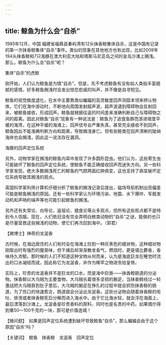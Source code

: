 ```yaml
---
---
---
```

title: 鲸鱼为什么会“自杀”
---




1985年12月，中国 福建省福鼎县秦屿湾有12头抹香鲸集体自杀，这是中国有记录的第一次抹香鲸集体“自杀”事件。类似的现象在其他地方也有出现，比如2009年194头抹香鲸和7只海豚在澳大利亚大陆和塔斯马尼亚岛之间的金岛沙滩上搁浅。那么，鲸鱼为什么会“自杀”呢？

集体“自杀”的虎鲸



刚开始，人们认为鲸鱼是为情“自杀”，但是，先不考虑鲸鱼有没有如人类般丰富细腻的感情，好多鲸鱼搁浅时会发出惊恐悲戚的叫声，并不像是自寻短见。

鲸鱼的视觉极度退化，在水中主要靠类似蝙蝠的高灵敏度回声测距本领来辨认物体。它们在海中游动时，不断地向周围发射超声波，超声波遇到障碍物会反射回来，被鲸鱼接收，形成回声。鲸鱼就根据往返的时间差来准确判断自己与障碍物之间的距离。因此对鲸鱼“自杀”现象有一种说法是：鲸鱼为了追食鱼群而游进坡度平缓的海湾，在这种平缓的海滩上，回声信号会严重失真，甚至完全接收不到回声，鲸鱼因此不能准确判断方向和距离，导致搁浅身亡。但有些鲸类在回声清晰的陡峭海岸也会搁浅，因此这一说法存在漏洞。

海豚的回声定位系统



另外，动物学家在搁浅的鲸鱼内耳中发现了许多圆形昆虫。他们认为，这些寄生虫可能破坏了鲸鱼的回声定位系统，使鲸鱼不能正确接收回声而迷失方向。另一些科学家发现，绝大多数搁浅死亡的鲸鱼的气腔两面红肿病变，这也支持了病变破坏定位系统导致其搁浅的观点。

英国科学家利用计算机仔细分析了鲸鱼的搁浅记录后提出，磁场导航机制出现偏差可能是鲸鱼搁浅的原因。还有一些科学家认为环境污染、地震、水下爆炸、军舰发动机和声呐的噪声等也可能引起鲸鱼的搁浅。

另外还有失常论、向导论、返祖论、摄食论等众多观点，但所有这些观点都不是特别令人信服。现在，人们依旧没有完全弄明白鲸类动物的“自杀”之谜，能做的也只是尽量营救这些搁浅的动物，使它们再次回到海中。（郭君）





【微博士】神奇的龙涎香

古时候，在海边居住的人们有时会在海滩上捡到一种灰黑色的蜡状物，这种蜡状物刚取出时有强烈的腥臭味，但干燥后却渐渐散发香气，燃烧时，更是堪比麝香，香味持久浓郁。那时候的人们不知道这种宝物从何而来，认为是海底巨龙在睡觉时流出的口水凝结而成，因此称它为龙涎香，并作为稀罕之物进贡给皇帝。

实际上，珍贵的龙涎香并不是巨龙的口水，而是海中巨兽——抹香鲸肠道的分泌物。抹香鲸以大乌贼为主要食物，大乌贼长着很多坚韧的腕足，当抹香鲸经过一轮激战把大乌贼吞到肚子里后，大乌贼的腕足在挣扎的过程中就会抓伤抹香鲸的肠道，为了伤口的快速愈合，肠道就会分泌出龙涎香。这些分泌物会随着抹香鲸的呕吐、排泄或者抹香鲸死后分解而进入海水中。由于它比海水轻，就会浮在海面上，最后漂落到沙滩上。龙涎香是珍贵香料的原料，同时也是名贵的中药。如果偶尔得到重50～100千克的一块，那可是价值连城！

【微问题】　如果是回声定位系统遭到破坏导致鲸鱼“自杀”，那么蝙蝠会由于这个原因“自杀”吗？

【关键词】　鲸鱼　抹香鲸　龙涎香　回声定位